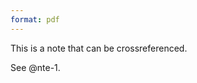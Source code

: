 ```yaml
---
format: pdf
---
```


::: {#nte-1 .callout-note}

This is a note that can be crossreferenced.

:::

See @nte-1.